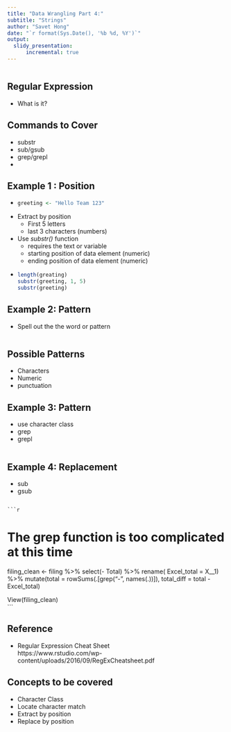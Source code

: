 ```yaml
---
title: "Data Wrangling Part 4:"
subtitle: "Strings"
author: "Savet Hong"
date: "`r format(Sys.Date(), '%b %d, %Y')`"
output:
  slidy_presentation:
      incremental: true
---
```

  
```r

```

## Regular Expression
- What is it?


## Commands to Cover
- substr
- sub/gsub
- grep/grepl
- 

## Example 1 : Position

- 
    ```r
 greeting <- "Hello Team 123"
```    

- Extract by position
    + First 5 letters
    + last 3 characters (numbers)
    
- Use *substr()* function
    + requires the text or variable
    + starting position of data element (numeric)
    + ending position of data element (numeric)
    
- 
    ```r
length(greating)
substr(greeting, 1, 5)
substr(greeting)    
```

## Example 2: Pattern
 - Spell out the the word or pattern

```r

```

## Possible Patterns
- Characters
- Numeric
- punctuation

## Example 3: Pattern
- use character class
- grep
- grepl

```r

```

## Example 4: Replacement
- sub
- gsub
```r

```

    ```r
# The grep function is too complicated at this time    
filing_clean <- filing %>%
      select(- Total) %>%
      rename( Excel_total = X__1) %>%
      mutate(total = rowSums(.[grep("-", names(.))]),
             total_diff = total - Excel_total)
    
View(filing_clean)    
```

## Reference

- Regular Expression Cheat Sheet    
https://www.rstudio.com/wp-content/uploads/2016/09/RegExCheatsheet.pdf


## Concepts to be covered
- Character Class
- Locate character match
- Extract by position
- Replace by position
